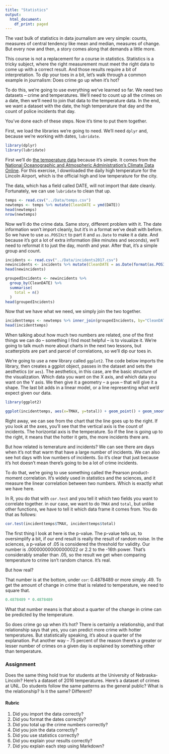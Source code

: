 ```yaml
---
title: "Statistics"
output:
  html_document:
    df_print: paged
---
```


The vast bulk of statistics in data journalism are very simple: counts, measures of central tendency like mean and median, measures of change. But every now and then, a story comes along that demands a little more. 

This course is not a replacement for a course in statistics. Statistics is a tricky subject, where the right measurement must meet the right data to come up with a correct result. And those results require a bit of interpretation. To dip your toes in a bit, let's walk through a common example in journalism: Does crime go up when it's hot?

To do this, we're going to use everything we've learned so far. We need two datasets -- crime and temperatures. We'll need to count up all the crimes on a date, then we'll need to join that data to the temperature data. In the end, we want a dataset with the date, the high temperature that day and the count of police incidents that day. 

You've done each of these steps. Now it's time to put them together. 

First, we load the libraries we're going to need. We'll need `dplyr` and, because we're working with dates, `lubridate`.
```r
library(dplyr)
library(lubridate)
```
First we'll do [the temperature data](https://www.dropbox.com/s/n1k5kzlp88zywxv/temps.csv?dl=0) because it's simple. It comes from the [National Oceanographic and Atmospheric Administration's Climate Data Online](https://www.ncdc.noaa.gov/cdo-web/). For this exercise, I downloaded the daily high temperature for the Lincoln Airport, which is the official high and low temperature for the city. 

The data, which has a field called DATE, will not import that date cleanly. Fortunately, we can use `lubridate` to clean that up. 
```r
temps <- read.csv("../Data/temps.csv")
newtemps <- temps %>% mutate(CleanDATE = ymd(DATE))
head(newtemps)
nrow(newtemps)
```
Now we'll do the crime data. Same story, different problem with it. The date information won't import cleanly, but it's in a format we've dealt with before. So we have to use `as.POSIXct` to part it and `as.Date` to make it a date. And because it's got a lot of extra information (like minutes and seconds), we'll need to reformat it to just the day, month and year. After that, it's a simple group and count. 

```r
incidents <- read.csv("../Data/incidents2017.csv")
newincidents <- incidents %>% mutate(CleanDATE = as.Date(format(as.POSIXct(DATE, format="%Y-%m-%dT%H:%M:%OSZ"), "%Y-%m-%d")))
head(newincidents)
```
```r
groupedIncidents <- newincidents %>% 
  group_by(CleanDATE) %>% 
  summarise(
    total = n()
  )
head(groupedIncidents)
```
Now that we have what we need, we simply join the two together. 
```r
incidenttemps <- newtemps %>% inner_join(groupedIncidents, by="CleanDATE")
head(incidenttemps)
```
When talking about how much two numbers are related, one of the first things we can do -- something I find most helpful -- is to visualize it. We're going to talk much more about charts in the next two lessons, but scatterplots are part and parcel of correlations, so we'll dip our toes in. 

We're going to use a new library called `ggplot2`. The code below imports the library, then creates a ggplot object, passes in the dataset and sets the aesthetics (or `aes`). The aesthetics, in this case, are the basic structure of the visualization. Which data you want on the X axis, and which data you want on the Y axis. We then give it a geometry -- a `geom` -- that will give it a shape. The last bit adds in a linear model, or a line representing what we'd expect given our data. 
```r
library(ggplot2)

ggplot(incidenttemps, aes(x=TMAX, y=total)) + geom_point() + geom_smooth(method=lm, se=FALSE)
```
Right away, we can see from the chart that the line goes up to the right. If you look at the axes, you'll see that the vertical axis is the count of incidents. The horizontal axis is the temperature. So if the line is going up to the right, it means that the hotter it gets, the more incidents there are. 

But how related is temerature and incidents? We can see there are days when it's not that warm that have a large number of incidents. We can also see hot days with low numbers of incidents. So it's clear that just because it's hot doesn't mean there's going to be a lot of crime incidents. 

To do that, we're going to use something called the Pearson product-moment correlation. It's widely used in statistics and the sciences, and it measure the linear correlation between two numbers. Which is exactly what we have here. 

In R, you do that with `cor.test` and you tell it which two fields you want to correlate together. in our case, we want to do `TMAX` and `total`, but unlike other functions, we have to tell it which data frame it comes from. You do that as follows:
```r
cor.test(incidenttemps$TMAX, incidenttemps$total)
```
The first thing I look at here is the p-value. The p-value tells us, to oversimplify a bit, if our end result is really the result of random noise. In the sciences, a p-value of .05 is considered the threshold for validity. Our number is .000000000000000022 or 2.2 to the -16th power. That's considerably smaller than .05, so the result we get when comparing temperature to crime isn't random chance. It's real. 

But how real? 

That number is at the bottom, under `cor`: 0.4878489 or more simply .49. To get the amount of change in crime that is related to temperature, we need to square that. 

```r
0.4878489 * 0.4878489 
```

What that number means is that about a quarter of the change in crime can be predicted by the temperature. 

So does crime go up when it's hot? There is certainly a relationship, and that relationship says that yes, you can predict more crime with hotter temperatures. But statistically speaking, it's about a quarter of the explanation. Put another way -- 75 percent of the reason there's a greater or lesser number of crimes on a given day is explained by something other than temperature. 

### Assignment

Does the same thing hold true for students at the University of Nebraska-Lincoln? Here's a dataset of 2016 temperatures. Here's a dataset of crimes at UNL. Do students follow the same patterns as the general public? What is the relationship? Is it the same? Different?

#### Rubric

1. Did you import the data correctly?
2. Did you format the dates correctly?
3. Did you total up the crime numbers correctly?
4. Did you join the data correctly?
5. Did you use statistics correctly?
6. Did you explain your results correctly?
7. Did you explain each step using Markdown?